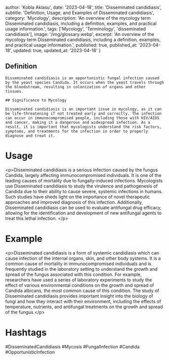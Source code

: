 
  author: 'Kobla Aklasu',
  date: '2023-04-18',
  title: 'Disseminated candidiasis',
  subtitle: 'Definition, Usage, and Examples of Disseminated candidiasis',
  category: 'Mycology',
  description: 'An overview of the mycology term Disseminated candidiasis, including a definition, examples, and practical usage information.',
  tags: ['Mycology', 'Terminology', 'disseminated candidiasis'],
  image: '/img/glossary.webp',
  excerpt: 'An overview of the mycology term Disseminated candidiasis, including a definition, examples, and practical usage information.',
  published: true,
  published_at: '2023-04-18',
  updated: true,
  updated_at: '2023-04-18'
}




## Definition
    
    Disseminated candidiasis is an opportunistic fungal infection caused by the yeast species Candida. It occurs when the yeast travels through the bloodstream, resulting in colonization of organs and other tissues.
    
    ## Significance to Mycology
    
    Disseminated candidiasis is an important issue in mycology, as it can be life-threatening if not treated early and correctly. The infection can occur in immunocompromised people, including those with HIV/AIDS and cancer, making it a dangerous and widespread infection. As a result, it is important that mycologists understand the risk factors, symptoms, and treatments for the infection in order to properly diagnose and treat it.

# Usage

&lt;p&gt;Disseminated candidiasis is a serious infection caused by the fungus Candida, largely affecting immunocompromised individuals. It is one of the leading causes of mortality due to fungally-induced infections. Mycologists use Disseminated candidiasis to study the virulence and pathogenesis of Candida due to their ability to cause severe, systemic infections in humans. Such studies have sheds light on the importance of novel therapeutic approaches and improved diagnosis of this infection. Additionally, Disseminated candidiasis can be used to evaluate antifungal drug efficacy, allowing for the identification and development of new antifungal agents to treat this lethal infection. &lt;/p&gt;

# Example

&lt;p&gt;Disseminated candidiasis is a form of systemic candidiasis which can cause infection of the internal organs, skin, and other body systems. It is a common cause of mortality in immunocompromised individuals and is frequently studied in the laboratory setting to understand the growth and spread of the fungus associated with this condition. For example, researchers have used a series of laboratory experiments to study the effect of various environmental conditions on the growth and spread of Candida albicans, the most common cause of this condition. The study of Disseminated candidiasis provides important insight into the biology of fungi and how they interact with their environment, including the effects of temperature, nutrients, and antifungal treatments on the growth and spread of the fungus.&lt;/p&gt;

# Hashtags

#DisseminatedCandidiasis #Mycosis #FungalInfection #Candida #OpportunisticInfection

